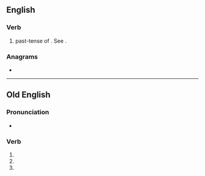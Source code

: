 ==English==

===Verb===
{{head|en|verb}}

# {{lb|en|obsolete}} past-tense of {{m|en|will}}. See {{m|en|would}}.

===Anagrams===
* {{anagrams|en|a=delow|dowel|dowle|lowed|owled}}

----

==Old English==

===Pronunciation===
* {{IPA|/ˈwolde/|lang=ang}}

===Verb===
{{head|ang|verb form}}

# {{form of|First-person singular preterite form|willan|lang=ang}}
# {{form of|Third-person singular preterite form|willan|lang=ang}}
# {{form of|Subjunctive singular preterite form|willan|lang=ang}}